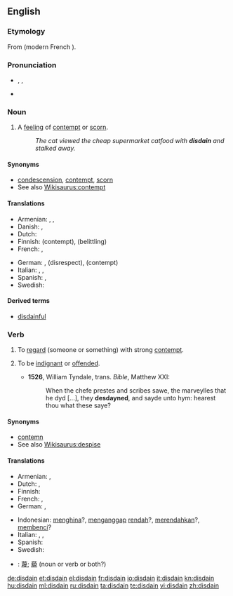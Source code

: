 {{was wotd|2010|January|19}}
==English==
{{wikipedia|dab=disdain}}

===Etymology===
From {{etyl|fro}} {{term|desdeignier}} (modern French {{term|dédaigner}}).

===Pronunciation===
* {{enPR|dĭs-dān'}}, {{IPA|/dɪsˈdeɪn/}}, {{SAMPA|/dIs"deIn/}}
* {{rhymes|eɪn}}

===Noun===
{{en-noun|-}}

# {{uncountable}} A [[feeling]] of [[contempt]] or [[scorn]].
#: ''The cat viewed the cheap supermarket catfood with '''disdain''' and stalked away.''

====Synonyms====
* [[condescension]], [[contempt]], [[scorn]]
* See also [[Wikisaurus:contempt]]

====Translations====
{{trans-top|feeling of contempt or scorn}}
* Armenian: {{t|hy|արհամարհանք|tr=arhamarhank’|sc=Armn}},  {{t|hy|քամահրանք|tr=k’amahrank’|sc=Armn}},  {{t|hy|գոռոզություն|tr=goṙozut’yun|sc=Armn}}
* Danish: {{t|da|despekt}}, {{t|da|foragt}}
* Dutch: {{t|nl|ongenoegen}}
* Finnish: {{t-|fi|halveksunta}} (contempt), {{t|fi|väheksyntä}} (belittling)
* French: {{t+|fr|dédain|m}},  {{t|fr|mépris}}
{{trans-mid}}
* German: {{t|de|Verachtung|f}}, {{t-|de|Geringschätzung|f}} (disrespect), {{t|de|Missachtung|f}} (contempt)
* Italian: {{t-|it|sdegno|m}},  {{t|it|disdegno}},  {{t|it|disprezzo}}
* Spanish: {{t-|es|desdén|m}},  {{t|es|desprecio}}
* Swedish: {{t+|sv|förakt}}
{{trans-bottom}}

====Derived terms====
* [[disdainful]]

===Verb===
{{en-verb}}

# {{transitive}} To [[regard]] (someone or something) with strong [[contempt]].
# {{intransitive|obsolete}} To be [[indignant]] or [[offended]].
#*'''1526''', William Tyndale, trans. ''Bible'', Matthew XXI:
#*:When the chefe prestes and scribes sawe, the marveylles that he dyd [...], they '''desdayned''', and sayde unto hym: hearest thou what these saye?

====Synonyms====
* [[contemn]]
* See also [[Wikisaurus:despise]]

====Translations====
{{trans-top|to regard someone with strong contempt}}
* Armenian: {{t|hy|արհամարհել|tr=arhamarhel|sc=Armn}},  {{t|hy|քամահրել|tr=k’amahrel|sc=Armn}}
* Dutch: {{t|nl|minachten}}, {{t|nl|versmaden}}
* Finnish: {{t-|fi|halveksua}}
* French: {{t+|fr|dédaigner}},  {{t|fr|mépriser}}
* German: {{t-|de|verachten}}, {{t+|de|verschmähen}}
{{trans-mid}}
* Indonesian: [[hina|menghina]]?, [[anggap|menganggap]] [[rendah]]?, [[rendah|merendahkan]]?, [[benci|membenci]]?
* Italian: {{t-|it|sdegnare}},  {{t|it|sprezzare}},  {{t|it|spregiare}}
* Spanish: {{t-|es|desdeñar}}
* Swedish: {{t+|sv|förakta}}
{{trans-bottom}}

{{checktrans}}
* {{ttbc|CJK Characters}}: [[蔑]]; [[藐]] (noun or verb or both?)

[[de:disdain]]
[[et:disdain]]
[[el:disdain]]
[[fr:disdain]]
[[io:disdain]]
[[it:disdain]]
[[kn:disdain]]
[[hu:disdain]]
[[ml:disdain]]
[[ru:disdain]]
[[ta:disdain]]
[[te:disdain]]
[[vi:disdain]]
[[zh:disdain]]